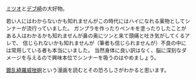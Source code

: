 [ミツオ](/people/mitsuo)と[デブ崎](/people/debuzaki)の大好物。

若い人にはわからないかも知れませんがこの時代にはハイになれる薬物としてシンナーが流行っていました。
ガンプラを作ったりペンキを塗ったりしたことがある人はわかるかも知れませんが鼻の奥にツンと来て頭痛と吐き気がしてくるアレで、
信じられないかも知れませんが（筆者も信じられませんが）不良の中には常用している者も本当にいました。
当然身体に良い訳はなく、脳に深刻なダメージを与えるので興味本位でシンナーを吸うのはやめましょう。

[鍍乱綺羅威挫婀](https://ablackleaf.com/archives/tranquilizer.html)という漫画を読むとその恐ろしさがわかると思います。